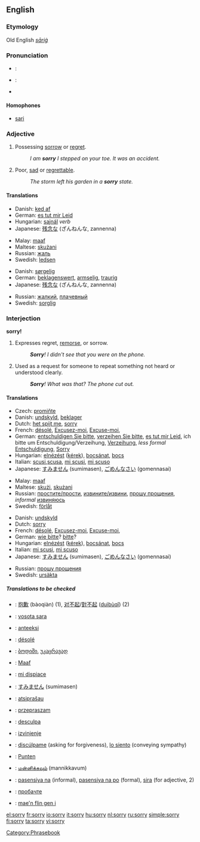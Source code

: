 ==English==

{{rank|example|class|century|985|sorry|share|working|breath}}

===Etymology===
Old English ''[[sāriġ]]''

===Pronunciation===
*{{italbrac|[[RP]]}}: {{IPA|/ˈsɒri/}}
*{{italbrac|US}}: {{IPA|/ˈsɑːri/ or /ˈsɔːri/}}
*{{audio|en-us-sorry.ogg|Audio (US)}}

====Homophones====
*[[sari]]

===Adjective===
{{en-adj|sorri|er}}

#Possessing [[sorrow]] or [[regret]].
#:''I am '''sorry''' I stepped on your toe.  It was an accident.''
#Poor, [[sad]] or [[regrettable]].
#:''The storm left his garden in a '''sorry''' state.''

====Translations====
{{top|Possessing sorrow or regret}}
*Danish: [[ked af]]
*German: [[es tut mir Leid]]
*Hungarian: [[sajnál]] ''verb''
*Japanese: [[残念]]な (ざんねんな, zannenna)
{{mid}}
*Malay: [[maaf]]
*Maltese: [[skużani]]
*Russian: [[жаль]]
*Swedish: [[ledsen]]
{{bottom}}

{{top|Poor, regrettable}}
*Danish: [[sørgelig]]
*German: [[beklagenswert]], [[armselig]], [[traurig]]
*Japanese: [[残念]]な (ざんねんな, zannenna)
{{mid}}
*Russian: [[жалкий]], [[плачевный]]
*Swedish: [[sorglig]]
{{bottom}}

===Interjection===
'''sorry!'''
#Expresses regret, [[remorse]], or sorrow.
#:'''''Sorry'''!  I didn't see that you were on the phone.''
#Used as a request for someone to repeat something not heard or understood clearly.
#:'''''Sorry'''!  What was that?  The phone cut out.''

====Translations====
{{top|Expres regret or sorrow}}
*Czech: [[promiňte]]
*Danish: [[undskyld]], [[beklager]]
*Dutch: [[het spijt me]], [[sorry]]
*French: [[désolé]], [[Excusez-moi]], [[Excuse-moi]], 
*German: [[entschuldigen Sie bitte]], [[verzeihen Sie bitte]], [[es tut mir Leid]], ich bitte um Entschuldigung/Verzeihung, [[Verzeihung]], <i>less formal</i> [[Entschuldigung]], [[Sorry]]
*Hungarian: [[elnézést]] ([[kérek]]), [[bocsánat]], [[bocs]]
*Italian: [[scusi]],[[scusa]], [[mi scusi]], [[mi scuso]]
*Japanese: [[すみません]] (sumimasen), [[ごめんなさい]] (gomennasai)
{{mid}}
*Malay: [[maaf]]
*Maltese: [[skużi]], [[skużani]]
*Russian: [[простить|простите/прости]], [[извинить|извините/извини]], [[прошу прощения]], <i>informal</i> [[извиниться|извиняюсь]]
*Swedish: [[förlåt]]
{{bottom}}

{{top|Request for someone to repeat}}
*Danish: [[undskyld]]
*Dutch: [[sorry]]
*French: [[désolé]], [[Excusez-moi]], [[Excuse-moi]], 
*German: [[wie bitte]]? [[bitte]]? 
*Hungarian: [[elnézést]] ([[kérek]]), [[bocsánat]], [[bocs]]
*Italian: [[mi scusi]], [[mi scuso]]
*Japanese: [[すみません]] (sumimasen), [[ごめんなさい]] (gomennasai)
{{mid}}
*Russian: [[прошу прощения]]
*Swedish: [[ursäkta]]
{{bottom}}


=====Translations to be checked=====
{{rfc-trans}}
{{top}}
*{{ttbc|Chinese}}: [[抱歉]] (bàoqiàn) (1), [[对不起]]/[[對不起]] ([[duìbùqǐ]]) (2)
*{{ttbc|Fijian}}: [[vosota sara]]
*{{ttbc|Finnish}}: [[anteeksi]]
*{{ttbc|French}}: [[désolé]]
*{{ttbc|Georgian}}: [[:ka:ბოდიში|ბოდიში]], [[:ka:უკაცრავად|უკაცრავად]]
*{{ttbc|Indonesian}}: [[Maaf]]
*{{ttbc|Italian}}: [[mi dispiace]]
*{{ttbc|Japanese}}: [[すみません]] (sumimasen)
{{mid}}
*{{ttbc|Lithuanian}}: [[atsiprašau]]
*{{ttbc|Polish}}: [[przepraszam]]
*{{ttbc|Portuguese}}: [[desculpa]]
*{{ttbc|Serbo-Croatian}}: [[izvinjenje]]
*{{ttbc|Spanish}}: [[discúlpame]] (asking for forgiveness), [[lo siento]] (conveying sympathy)
*{{ttbc|Sundanese}}: [[Punten]]
*{{ttbc|Tamil}}: [[மன்னிக்கவும்]] (mannikkavum)
*{{ttbc|Tagalog}}: [[pasensiya na]] (informal), [[pasensiya na po]] (formal), [[sira]] (for adjective, 2)
*{{ttbc|Ukrainian}}: [[пробачте]]
*{{ttbc|Welsh}}: [[mae'n flin gen i]]
{{bottom}}

[[Category:Phrasebook]]

[[el:sorry]]
[[fr:sorry]]
[[io:sorry]]
[[it:sorry]]
[[hu:sorry]]
[[nl:sorry]]
[[ru:sorry]]
[[simple:sorry]]
[[fi:sorry]]
[[ta:sorry]]
[[vi:sorry]]